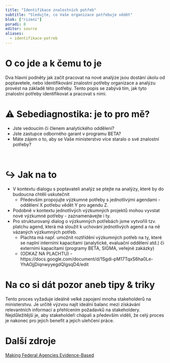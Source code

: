 ```yaml
---
title: "Identifikace znalostních potřeb"
subtitle: "Sledujte, co Vaše organizace potřebuje vědět"
blok: ["rizeni"]
poradi: 8
editor: source
aliases: 
  - identifikace-potreb 
---
```


# O co jde a k čemu to je

Dva hlavní podněty jak začít pracovat na nové analýze jsou dostání úkolu od poptavetele, nebo identifikování znalostní potřeby organizace a analýzu provést na základě této potřeby. Tento popis se zabývá tím, jak tyto znalostní potřeby identifikovat a pracovat s nimi.  

# ⚠ Sebediagnostika: je to pro mě?

- Jste vedoucím či členem analytického oddělení?
- Jste zastupce odborného garant v programu BETA?
- Máte zájem o to, aby se Vaše ministerstvo více staralo o své znalostní potřeby?


:::{.strip .page-columns .page-full}

:::{.aside}
<br>
:::

# ↪ Jak na to

- V kontextu dialogu s poptavateli analýz se ptejte na analýzy, které by do budoucna chtěli uskutečnit 
  - Především propojujte výzkumné potřeby s jednotlivými agendami - oddělení X potřebu vědět Y pro agendu Z.
- Podobně v kontextu jednotlivých výzkumných projektů mohou vyvstat nové výzkumné potřeby - zaznamenávejte i ty.
- Pro strukturovaný dialog o výzkumných potřebách jsme vytvořili tzv. platchu agend, která má sloužit k uchování jednotlivých agend a na ně vázaných výzkumných potřeb. 
  - Plachta má např. umožnit roztřídění výzkumných potřeb na ty, které se naplní interními kapacitami (analytické, evaluační oddělení atd.) či externími kapacitami (programy BETA, SIGMA, veřejné zakázky)
  - (ODKAZ NA PLACHTU) - https://docs.google.com/document/d/1Sgdi-pM17TqxS6ha0Le-YhAOjjDiqnwyyegdQIgsqD4/edit 

:::

# Na co si dát pozor aneb tipy & triky

Tento proces vyžaduje ideálně velké zapojení mnoha stakeholderů na ministerstvu. Je určitě výzvou najít ideální balanc mezi získávání relevantních informací a přehlcením požadavků na stakeholdery. Nejdůležitější je, aby stakeholdeři chápali a především viděli, že celý proces je nakonec pro jejich benefit a jejich ulehčení práce. 

# Další zdroje

[Making Federal Agencies Evidence-Based](https://www.businessofgovernment.org/sites/default/files/Making%20Federal%20Agencies%20Evidence%20Based.pdf)

